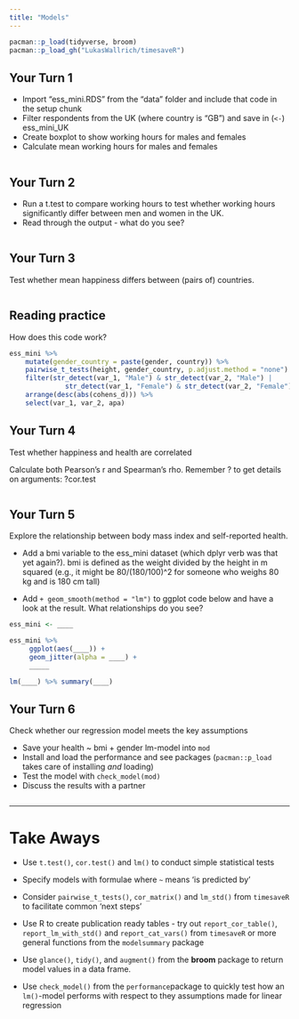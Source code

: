 ---
title: "Models"
---

```{r setup}
pacman::p_load(tidyverse, broom)
pacman::p_load_gh("LukasWallrich/timesaveR")
```

## Your Turn 1

* Import "ess_mini.RDS" from the "data" folder and include that code in the setup chunk 
* Filter respondents from the UK (where country is "GB") and save in (`<-`) ess_mini_UK
* Create boxplot to show working hours for males and females
* Calculate mean working hours for males and females

```{r}

```


## Your Turn 2

* Run a t.test to compare working hours to test whether working hours significantly differ between men and women in the UK.
* Read through the output - what do you see?

```{r}

```

## Your Turn 3

Test whether mean happiness differs between (pairs of) countries.

```{r}

```

## Reading practice

How does this code work?

```{r}
ess_mini %>% 
    mutate(gender_country = paste(gender, country)) %>%
    pairwise_t_tests(height, gender_country, p.adjust.method = "none") %>% 
    filter(str_detect(var_1, "Male") & str_detect(var_2, "Male") |
              str_detect(var_1, "Female") & str_detect(var_2, "Female")) %>%
    arrange(desc(abs(cohens_d))) %>%
    select(var_1, var_2, apa)
```


## Your Turn 4

Test whether happiness and health are correlated

Calculate both Pearson’s r and Spearman’s rho.
Remember ? to get details on arguments: ?cor.test

```{r}

```

## Your Turn 5

Explore the relationship between body mass index and self-reported health.

* Add a bmi variable to the ess_mini dataset (which dplyr verb was that yet again?). bmi is defined as the weight divided by the height in m squared (e.g., it might be 80/(180/100)^2 for someone who weighs 80 kg and is 180 cm tall)

* Add `+ geom_smooth(method = "lm")` to ggplot code below and have a look at the result. What relationships do you see?

```{r}

ess_mini <- ____

ess_mini %>%
     ggplot(aes(____)) +
     geom_jitter(alpha = ____) + 
     _____

lm(____) %>% summary(____)

```


## Your Turn 6

Check whether our regression model meets the key assumptions

* Save your health ~ bmi + gender lm-model into `mod`
* Install and load the performance and see packages (`pacman::p_load` takes care of installing *and* loading)
* Test the model with `check_model(mod)`
* Discuss the results with a partner

```{r}


```

***

# Take Aways

* Use `t.test()`, `cor.test()` and `lm()` to conduct simple statistical tests

* Specify models with formulae where `~` means 'is predicted by'

* Consider `pairwise_t_tests()`, `cor_matrix()` and `lm_std()` from `timesaveR` to facilitate common 'next steps'

* Use R to create publication ready tables - try out `report_cor_table()`, `report_lm_with_std()` and `report_cat_vars()` from `timesaveR` or more general functions from the `modelsummary` package

* Use `glance()`, `tidy()`, and `augment()` from the **broom** package to return model values in a data frame.

* Use `check_model()` from the `performance `package to quickly test how an `lm()`-model performs with respect to they assumptions made for linear regression
